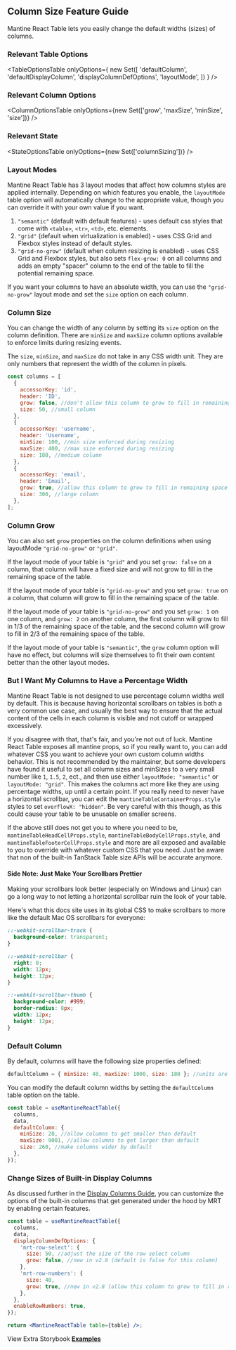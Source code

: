 
<Head>
  <title>{'Column Size Guide - Mantine React Table V2 Docs'}</title>
  <meta
    name="description"
    content="How to column width in Mantine React Table"
  />
</Head>

## Column Size Feature Guide

Mantine React Table lets you easily change the default widths (sizes) of columns.

### Relevant Table Options

<TableOptionsTable
  onlyOptions={
    new Set([
      'defaultColumn',
      'defaultDisplayColumn',
      'displayColumnDefOptions',
      'layoutMode',
    ])
  }
/>

### Relevant Column Options

<ColumnOptionsTable
  onlyOptions={new Set(['grow', 'maxSize', 'minSize', 'size'])}
/>

### Relevant State

<StateOptionsTable onlyOptions={new Set(['columnSizing'])} />

### Layout Modes

Mantine React Table has 3 layout modes that affect how columns styles are applied internally. Depending on which features you enable, the `layoutMode` table option will automatically change to the appropriate value, though you can override it with your own value if you want.

1. `"semantic"` (default with default features) - uses default css styles that come with `<table>`, `<tr>`, `<td>`, etc. elements.
2. `"grid"` (default when virtualization is enabled) - uses CSS Grid and Flexbox styles instead of default styles.
3. `"grid-no-grow"` (default when column resizing is enabled) - uses CSS Grid and Flexbox styles, but also sets `flex-grow: 0` on all columns and adds an empty "spacer" column to the end of the table to fill the potential remaining space.

If you want your columns to have an absolute width, you can use the `"grid-no-grow"` layout mode and set the `size` option on each column.

### Column Size

You can change the width of any column by setting its `size` option on the column definition. There are `minSize` and `maxSize` column options available to enforce limits during resizing events.

The `size`, `minSize`, and `maxSize` do not take in any CSS width unit. They are only numbers that represent the width of the column in pixels.

```jsx
const columns = [
  {
    accessorKey: 'id',
    header: 'ID',
    grow: false, //don't allow this column to grow to fill in remaining space - new in v2.8
    size: 50, //small column
  },
  {
    accessorKey: 'username',
    header: 'Username',
    minSize: 100, //min size enforced during resizing
    maxSize: 400, //max size enforced during resizing
    size: 180, //medium column
  },
  {
    accessorKey: 'email',
    header: 'Email',
    grow: true, //allow this column to grow to fill in remaining space - new in v2.8
    size: 300, //large column
  },
];
```

### Column Grow

You can also set `grow` properties on the column definitions when using layoutMode `"grid-no-grow"` or `"grid"`.

If the layout mode of your table is `"grid"` and you set `grow: false` on a column, that column will have a fixed size and will not grow to fill in the remaining space of the table.

If the layout mode of your table is `"grid-no-grow"` and you set `grow: true` on a column, that column will grow to fill in the remaining space of the table.

If the layout mode of your table is `"grid-no-grow"` and you set `grow: 1` on one column, and `grow: 2` on another column, the first column will grow to fill in 1/3 of the remaining space of the table, and the second column will grow to fill in 2/3 of the remaining space of the table.

If the layout mode of your table is `"semantic"`, the `grow` column option will have no effect, but columns will size themselves to fit their own content better than the other layout modes.

### But I Want My Columns to Have a Percentage Width

Mantine React Table is not designed to use percentage column widths well by default. This is because having horizontal scrollbars on tables is both a very common use case, and usually the best way to ensure that the actual content of the cells in each column is visible and not cutoff or wrapped excessively.

If you disagree with that, that's fair, and you're not out of luck. Mantine React Table exposes all mantine props, so if you really want to, you can add whatever CSS you want to achieve your own custom column widths behavior. This is not recommended by the maintainer, but some developers have found it useful to set all column sizes and minSizes to a very small number like `1`, `1.5`, `2`, ect., and then use either `layoutMode: "semantic"` or `layoutMode: "grid"`. This makes the columns act more like they are using percentage widths, up until a certain point. If you really need to never have a horizontal scrollbar, you can edit the `mantineTableContainerProps.style` styles to set `overflowX: "hidden"`. Be very careful with this though, as this could cause your table to be unusable on smaller screens.

If the above still does not get you to where you need to be, `mantineTableHeadCellProps.style`, `mantineTableBodyCellProps.style`, and `mantineTableFooterCellProps.style` and more are all exposed and available to you to override with whatever custom CSS that you need. Just be aware that non of the built-in TanStack Table size APIs will be accurate anymore.

#### Side Note: Just Make Your Scrollbars Prettier

Making your scrollbars look better (especially on Windows and Linux) can go a long way to not letting a horizontal scrollbar ruin the look of your table.

Here's what this docs site uses in its global CSS to make scrollbars to more like the default Mac OS scrollbars for everyone:

```css
::-webkit-scrollbar-track {
  background-color: transparent;
}

::-webkit-scrollbar {
  right: 0;
  width: 12px;
  height: 12px;
}

::-webkit-scrollbar-thumb {
  background-color: #999;
  border-radius: 8px;
  width: 12px;
  height: 12px;
}
```

### Default Column

By default, columns will have the following size properties defined:

```jsx
defaultColumn = { minSize: 40, maxSize: 1000, size: 180 }; //units are in px
```

You can modify the default column widths by setting the `defaultColumn` table option on the table.

```jsx
const table = useMantineReactTable({
  columns,
  data,
  defaultColumn: {
    minSize: 20, //allow columns to get smaller than default
    maxSize: 9001, //allow columns to get larger than default
    size: 260, //make columns wider by default
  },
});
```

### Change Sizes of Built-in Display Columns

As discussed further in the [Display Columns Guide](/docs/guides/display-columns), you can customize the options of the built-in columns that get generated under the hood by MRT by enabling certain features.

```jsx
const table = useMantineReactTable({
  columns,
  data,
  displayColumnDefOptions: {
    'mrt-row-select': {
      size: 50, //adjust the size of the row select column
      grow: false, //new in v2.8 (default is false for this column)
    },
    'mrt-row-numbers': {
      size: 40,
      grow: true, //new in v2.8 (allow this column to grow to fill in remaining space)
    },
  },
  enableRowNumbers: true,
});

return <MantineReactTable table={table} />;
```

View Extra Storybook **[Examples](https://www.mantine-react-table.dev/?path=/story/styling-custom-column-widths)**
